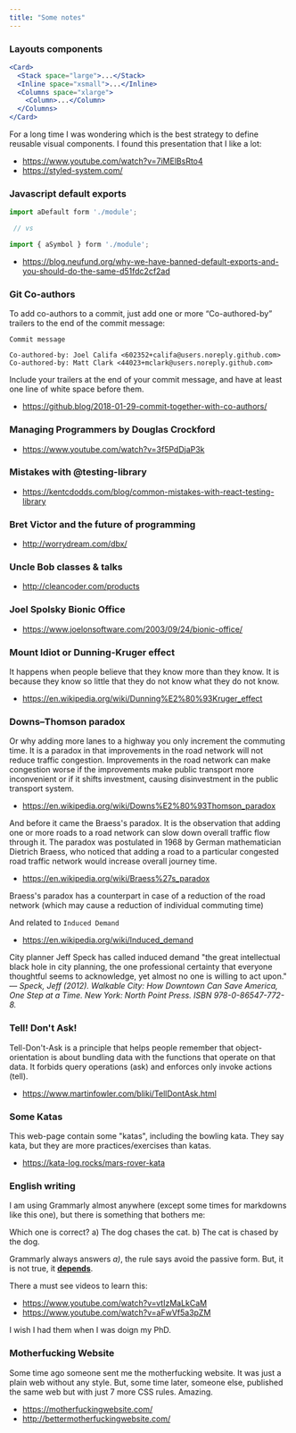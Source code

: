 ```yaml
---
title: "Some notes"
---
```


### Layouts components

```jsx
<Card>
  <Stack space="large">...</Stack>
  <Inline space="xsmall">...</Inline>
  <Columns space="xlarge">
    <Column>...</Column>
  </Columns>
</Card>
```

For a long time I was wondering which is the best strategy to define
reusable visual components. I found this presentation that I like a lot:

- https://www.youtube.com/watch?v=7iMElBsRto4
- https://styled-system.com/

### Javascript default exports

```javascript
import aDefault form './module';

 // vs

import { aSymbol } form './module';
```

- https://blog.neufund.org/why-we-have-banned-default-exports-and-you-should-do-the-same-d51fdc2cf2ad


### Git Co-authors

To add co-authors to a commit, just add one or more “Co-authored-by” trailers to the end of the commit message:

```
Commit message

Co-authored-by: Joel Califa <602352+califa@users.noreply.github.com>
Co-authored-by: Matt Clark <44023+mclark@users.noreply.github.com>
```

Include your trailers at the end of your commit message, and have at least one line of white space before them.


- https://github.blog/2018-01-29-commit-together-with-co-authors/


### Managing Programmers by Douglas Crockford

- https://www.youtube.com/watch?v=3f5PdDjaP3k

### Mistakes with @testing-library

- https://kentcdodds.com/blog/common-mistakes-with-react-testing-library

### Bret Victor and the future of programming

- http://worrydream.com/dbx/

### Uncle Bob classes & talks

- http://cleancoder.com/products

### Joel Spolsky Bionic Office

- https://www.joelonsoftware.com/2003/09/24/bionic-office/

### Mount Idiot or Dunning-Kruger effect

It happens when people believe that they know more than they know.
It is because they know so little that they do not know what they do not know. 

- https://en.wikipedia.org/wiki/Dunning%E2%80%93Kruger_effect

### Downs–Thomson paradox

Or why adding more lanes to a highway you only increment the commuting time.
It is a paradox in that improvements in the road network will not reduce traffic congestion. Improvements in the road network can make congestion worse if the improvements make public transport more inconvenient or if it shifts investment, causing disinvestment in the public transport system.

- https://en.wikipedia.org/wiki/Downs%E2%80%93Thomson_paradox

And before it came the Braess's paradox. It is the observation that adding one or more roads to a road network can slow down overall traffic flow through it. The paradox was postulated in 1968 by German mathematician Dietrich Braess, who noticed that adding a road to a particular congested road traffic network would increase overall journey time.

- https://en.wikipedia.org/wiki/Braess%27s_paradox

Braess's paradox has a counterpart in case of a reduction of the road network (which may cause a reduction of individual commuting time)

And related to `Induced Demand`

- https://en.wikipedia.org/wiki/Induced_demand

City planner Jeff Speck has called induced demand "the great intellectual black hole in city planning, the one professional certainty that everyone thoughtful seems to acknowledge, yet almost no one is willing to act upon."
— _Speck, Jeff (2012). Walkable City: How Downtown Can Save America, One Step at a Time. New York: North Point Press. ISBN 978-0-86547-772-8._

### Tell! Don't Ask!

Tell-Don't-Ask is a principle that helps people remember that 
object-orientation is about bundling data with the functions 
that operate on that data.
It forbids query operations (ask) and enforces only invoke
actions (tell).

- https://www.martinfowler.com/bliki/TellDontAsk.html

### Some Katas

This web-page contain some "katas", including the bowling kata.
They say kata, but they are more practices/exercises than katas.

- https://kata-log.rocks/mars-rover-kata


### English writing

I am using Grammarly almost anywhere (except some times for markdowns
like this one), but there is something that bothers me:

Which one is correct?
a) The dog chases the cat.
b) The cat is chased by the dog.

Grammarly always answers _a)_, the rule says avoid the passive form.
But, it is not true, it [**depends**](https://www.youtube.com/watch?v=aFwVf5a3pZM&feature=youtu.be&t=3974).

There a must see videos to learn this:
- https://www.youtube.com/watch?v=vtIzMaLkCaM
- https://www.youtube.com/watch?v=aFwVf5a3pZM

I wish I had them when I was doign my PhD.

### Motherfucking Website

Some time ago someone sent me the motherfucking website.
It was just a plain web without any style. But,
some time later, someone else, published the same web
but with just 7 more CSS rules. Amazing.

- https://motherfuckingwebsite.com/
- http://bettermotherfuckingwebsite.com/